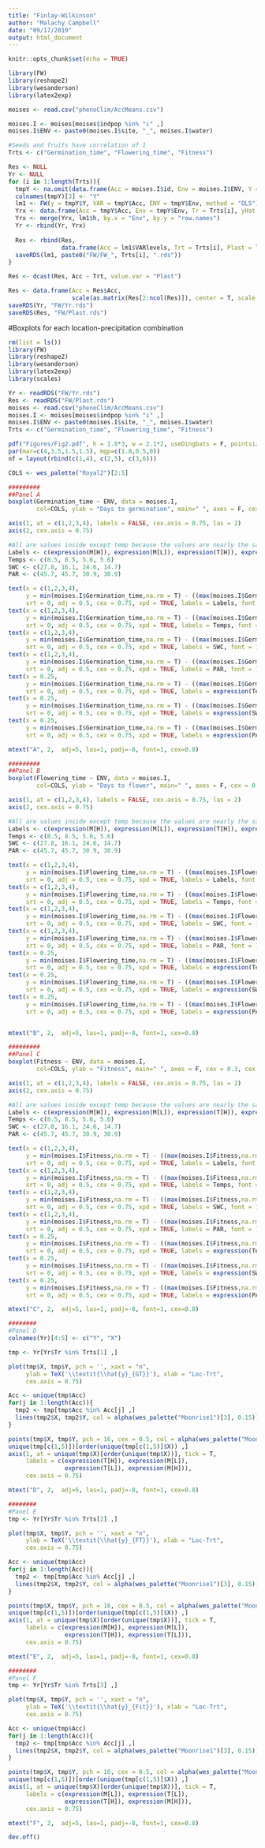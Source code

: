 ```yaml
---
title: "Finlay-Wilkinson"
author: "Malachy Campbell"
date: "09/17/2019"
output: html_document
---
```


```r
knitr::opts_chunk$set(echo = TRUE)
```


```r
library(FW)
library(reshape2)
library(wesanderson)
library(latex2exp)

moises <- read.csv("phenoClim/AccMeans.csv")

moises.I <- moises[moises$indpop %in% "i" ,]
moises.I$ENV <- paste0(moises.I$site, "_", moises.I$water)

#Seeds and fruits have correlation of 1
Trts <- c("Germination_time", "Flowering_time", "Fitness")

Res <- NULL
Yr <- NULL
for (i in 1:length(Trts)){
  tmpY <- na.omit(data.frame(Acc = moises.I$id, Env = moises.I$ENV, Y = moises.I[Trts[i]]))
  colnames(tmpY)[3] <- "Y"
  lm1 <- FW(y = tmpY$Y, VAR = tmpY$Acc, ENV = tmpY$Env, method = "OLS")
  Yrx <- data.frame(Acc = tmpY$Acc, Env = tmpY$Env, Tr = Trts[i], yHat = lm1$yhat)
  Yrx <- merge(Yrx, lm1$h, by.x = "Env", by.y = "row.names")
  Yr <- rbind(Yr, Yrx)
  
  Res <- rbind(Res, 
               data.frame(Acc = lm1$VARlevels, Trt = Trts[i], Plast = lm1$b, Acc = lm1$g))
  saveRDS(lm1, paste0("FW/FW_", Trts[i], ".rds"))
}

Res <- dcast(Res, Acc ~ Trt, value.var = "Plast")

Res <- data.frame(Acc = Res$Acc, 
                  scale(as.matrix(Res[2:ncol(Res)]), center = T, scale = T))
saveRDS(Yr, "FW/Yr.rds")
saveRDS(Res, "FW/Plast.rds")
```

#Boxplots for each location-precipitation combination
```r
rm(list = ls())
library(FW)
library(reshape2)
library(wesanderson)
library(latex2exp)
library(scales)

Yr <- readRDS("FW/Yr.rds")
Res <- readRDS("FW/Plast.rds")
moises <- read.csv("phenoClim/AccMeans.csv")
moises.I <- moises[moises$indpop %in% "i" ,]
moises.I$ENV <- paste0(moises.I$site, "_", moises.I$water)
Trts <- c("Germination_time", "Flowering_time", "Fitness")

pdf("Figures/Fig2.pdf", h = 1.8*3, w = 2.1*2, useDingbats = F, pointsize = 10)
par(mar=c(4,3.5,1.5,1.5), mgp=c(1.8,0.5,0))
nf = layout(rbind(c(1,4), c(2,5), c(3,6)))

COLS <- wes_palette("Royal2")[2:5]

#########
##Panel A
boxplot(Germination_time ~ ENV, data = moises.I, 
        col=COLS, ylab = "Days to germination", main=" ", axes = F, cex = 0.3, cex.lab = 1, xlab = "")

axis(1, at = c(1,2,3,4), labels = FALSE, cex.axis = 0.75, las = 2)
axis(2, cex.axis = 0.75)

#All are values inside except temp because the values are nearly the same in and out
Labels <- c(expression(M[H]), expression(M[L]), expression(T[H]), expression(T[L]))
Temps <- c(8.5, 8.5, 5.6, 5.6)
SWC <- c(27.8, 16.1, 24.6, 14.7)
PAR <- c(45.7, 45.7, 30.9, 30.9)

text(x = c(1,2,3,4), 
     y = min(moises.I$Germination_time,na.rm = T) - ((max(moises.I$Germination_time,na.rm = T) - min(moises.I$Germination_time,na.rm = T))*0.13),
     srt = 0, adj = 0.5, cex = 0.75, xpd = TRUE, labels = Labels, font = 3)
text(x = c(1,2,3,4), 
     y = min(moises.I$Germination_time,na.rm = T) - ((max(moises.I$Germination_time,na.rm = T) - min(moises.I$Germination_time,na.rm = T))*0.20),
     srt = 0, adj = 0.5, cex = 0.75, xpd = TRUE, labels = Temps, font = 1)
text(x = c(1,2,3,4), 
     y = min(moises.I$Germination_time,na.rm = T) - ((max(moises.I$Germination_time,na.rm = T) - min(moises.I$Germination_time,na.rm = T))*0.27),
     srt = 0, adj = 0.5, cex = 0.75, xpd = TRUE, labels = SWC, font = 1)
text(x = c(1,2,3,4), 
     y = min(moises.I$Germination_time,na.rm = T) - ((max(moises.I$Germination_time,na.rm = T) - min(moises.I$Germination_time,na.rm = T))*0.34),
     srt = 0, adj = 0.5, cex = 0.75, xpd = TRUE, labels = PAR, font = 1)
text(x = 0.25, 
     y = min(moises.I$Germination_time,na.rm = T) - ((max(moises.I$Germination_time,na.rm = T) - min(moises.I$Germination_time,na.rm = T))*0.20),
     srt = 0, adj = 0.5, cex = 0.75, xpd = TRUE, labels = expression(Temp[In]), font = 3)
text(x = 0.25, 
     y = min(moises.I$Germination_time,na.rm = T) - ((max(moises.I$Germination_time,na.rm = T) - min(moises.I$Germination_time,na.rm = T))*0.27),
     srt = 0, adj = 0.5, cex = 0.75, xpd = TRUE, labels = expression(SWC[In]), font = 3)
text(x = 0.25, 
     y = min(moises.I$Germination_time,na.rm = T) - ((max(moises.I$Germination_time,na.rm = T) - min(moises.I$Germination_time,na.rm = T))*0.34),
     srt = 0, adj = 0.5, cex = 0.75, xpd = TRUE, labels = expression(PAR[In]), font = 3)

mtext("A", 2,  adj=5, las=1, padj=-8, font=1, cex=0.8)

#########
##Panel B
boxplot(Flowering_time ~ ENV, data = moises.I, 
        col=COLS, ylab = "Days to flower", main=" ", axes = F, cex = 0.3, cex.lab = 1, xlab = "")

axis(1, at = c(1,2,3,4), labels = FALSE, cex.axis = 0.75, las = 2)
axis(2, cex.axis = 0.75)

#All are values inside except temp because the values are nearly the same in and out
Labels <- c(expression(M[H]), expression(M[L]), expression(T[H]), expression(T[L]))
Temps <- c(8.5, 8.5, 5.6, 5.6)
SWC <- c(27.8, 16.1, 24.6, 14.7)
PAR <- c(45.7, 45.7, 30.9, 30.9)

text(x = c(1,2,3,4), 
     y = min(moises.I$Flowering_time,na.rm = T) - ((max(moises.I$Flowering_time,na.rm = T) - min(moises.I$Flowering_time,na.rm = T))*0.13),
     srt = 0, adj = 0.5, cex = 0.75, xpd = TRUE, labels = Labels, font = 3)
text(x = c(1,2,3,4), 
     y = min(moises.I$Flowering_time,na.rm = T) - ((max(moises.I$Flowering_time,na.rm = T) - min(moises.I$Flowering_time,na.rm = T))*0.20),
     srt = 0, adj = 0.5, cex = 0.75, xpd = TRUE, labels = Temps, font = 1)
text(x = c(1,2,3,4), 
     y = min(moises.I$Flowering_time,na.rm = T) - ((max(moises.I$Flowering_time,na.rm = T) - min(moises.I$Flowering_time,na.rm = T))*0.27),
     srt = 0, adj = 0.5, cex = 0.75, xpd = TRUE, labels = SWC, font = 1)
text(x = c(1,2,3,4), 
     y = min(moises.I$Flowering_time,na.rm = T) - ((max(moises.I$Flowering_time,na.rm = T) - min(moises.I$Flowering_time,na.rm = T))*0.34),
     srt = 0, adj = 0.5, cex = 0.75, xpd = TRUE, labels = PAR, font = 1)
text(x = 0.25, 
     y = min(moises.I$Flowering_time,na.rm = T) - ((max(moises.I$Flowering_time,na.rm = T) - min(moises.I$Flowering_time,na.rm = T))*0.20),
     srt = 0, adj = 0.5, cex = 0.75, xpd = TRUE, labels = expression(Temp[In]), font = 3)
text(x = 0.25, 
     y = min(moises.I$Flowering_time,na.rm = T) - ((max(moises.I$Flowering_time,na.rm = T) - min(moises.I$Flowering_time,na.rm = T))*0.27),
     srt = 0, adj = 0.5, cex = 0.75, xpd = TRUE, labels = expression(SWC[In]), font = 3)
text(x = 0.25, 
     y = min(moises.I$Flowering_time,na.rm = T) - ((max(moises.I$Flowering_time,na.rm = T) - min(moises.I$Flowering_time,na.rm = T))*0.34),
     srt = 0, adj = 0.5, cex = 0.75, xpd = TRUE, labels = expression(PAR[In]), font = 3)


mtext("B", 2,  adj=5, las=1, padj=-8, font=1, cex=0.8)

#########
##Panel C
boxplot(Fitness ~ ENV, data = moises.I, 
        col=COLS, ylab = "Fitness", main=" ", axes = F, cex = 0.3, cex.lab = 1, xlab = "")

axis(1, at = c(1,2,3,4), labels = FALSE, cex.axis = 0.75, las = 2)
axis(2, cex.axis = 0.75)

#All are values inside except temp because the values are nearly the same in and out
Labels <- c(expression(M[H]), expression(M[L]), expression(T[H]), expression(T[L]))
Temps <- c(8.5, 8.5, 5.6, 5.6)
SWC <- c(27.8, 16.1, 24.6, 14.7)
PAR <- c(45.7, 45.7, 30.9, 30.9)

text(x = c(1,2,3,4), 
     y = min(moises.I$Fitness,na.rm = T) - ((max(moises.I$Fitness,na.rm = T) - min(moises.I$Fitness,na.rm = T))*0.13),
     srt = 0, adj = 0.5, cex = 0.75, xpd = TRUE, labels = Labels, font = 3)
text(x = c(1,2,3,4), 
     y = min(moises.I$Fitness,na.rm = T) - ((max(moises.I$Fitness,na.rm = T) - min(moises.I$Fitness,na.rm = T))*0.20),
     srt = 0, adj = 0.5, cex = 0.75, xpd = TRUE, labels = Temps, font = 1)
text(x = c(1,2,3,4), 
     y = min(moises.I$Fitness,na.rm = T) - ((max(moises.I$Fitness,na.rm = T) - min(moises.I$Fitness,na.rm = T))*0.27),
     srt = 0, adj = 0.5, cex = 0.75, xpd = TRUE, labels = SWC, font = 1)
text(x = c(1,2,3,4), 
     y = min(moises.I$Fitness,na.rm = T) - ((max(moises.I$Fitness,na.rm = T) - min(moises.I$Fitness,na.rm = T))*0.34),
     srt = 0, adj = 0.5, cex = 0.75, xpd = TRUE, labels = PAR, font = 1)
text(x = 0.25, 
     y = min(moises.I$Fitness,na.rm = T) - ((max(moises.I$Fitness,na.rm = T) - min(moises.I$Fitness,na.rm = T))*0.20),
     srt = 0, adj = 0.5, cex = 0.75, xpd = TRUE, labels = expression(Temp[In]), font = 3)
text(x = 0.25, 
     y = min(moises.I$Fitness,na.rm = T) - ((max(moises.I$Fitness,na.rm = T) - min(moises.I$Fitness,na.rm = T))*0.27),
     srt = 0, adj = 0.5, cex = 0.75, xpd = TRUE, labels = expression(SWC[In]), font = 3)
text(x = 0.25, 
     y = min(moises.I$Fitness,na.rm = T) - ((max(moises.I$Fitness,na.rm = T) - min(moises.I$Fitness,na.rm = T))*0.34),
     srt = 0, adj = 0.5, cex = 0.75, xpd = TRUE, labels = expression(PAR[In]), font = 3)

mtext("C", 2,  adj=5, las=1, padj=-8, font=1, cex=0.8)

########
#Panel D
colnames(Yr)[4:5] <- c("Y", "X")

tmp <- Yr[Yr$Tr %in% Trts[1] ,]

plot(tmp$X, tmp$Y, pch = '', xaxt = "n",
     ylab = TeX('\\textit{\\hat{y}_{GT}}'), xlab = "Loc-Trt",
     cex.axis = 0.75)

Acc <- unique(tmp$Acc)
for(j in 1:length(Acc)){
  tmp2 <- tmp[tmp$Acc %in% Acc[j] ,]
  lines(tmp2$X, tmp2$Y, col = alpha(wes_palette("Moonrise1")[3], 0.15))
}

points(tmp$X, tmp$Y, pch = 16, cex = 0.5, col = alpha(wes_palette("Moonrise1")[4], 0.15))
unique(tmp[c(1,5)])[order(unique(tmp[c(1,5)]$X)) ,]
axis(1, at = unique(tmp$X)[order(unique(tmp$X))], tick = T, 
     labels = c(expression(T[H]), expression(M[L]), 
                expression(T[L]), expression(M[H])),
     cex.axis = 0.75)

mtext("D", 2,  adj=5, las=1, padj=-8, font=1, cex=0.8)

########
#Panel E
tmp <- Yr[Yr$Tr %in% Trts[2] ,]

plot(tmp$X, tmp$Y, pch = '', xaxt = "n",
     ylab = TeX('\\textit{\\hat{y}_{FT}}'), xlab = "Loc-Trt",
     cex.axis = 0.75)

Acc <- unique(tmp$Acc)
for(j in 1:length(Acc)){
  tmp2 <- tmp[tmp$Acc %in% Acc[j] ,]
  lines(tmp2$X, tmp2$Y, col = alpha(wes_palette("Moonrise1")[3], 0.15))
}

points(tmp$X, tmp$Y, pch = 16, cex = 0.5, col = alpha(wes_palette("Moonrise1")[4], 0.15))
unique(tmp[c(1,5)])[order(unique(tmp[c(1,5)]$X)) ,]
axis(1, at = unique(tmp$X)[order(unique(tmp$X))], tick = T, 
     labels = c(expression(M[H]), expression(M[L]), 
                expression(T[H]), expression(T[L])),
     cex.axis = 0.75)

mtext("E", 2,  adj=5, las=1, padj=-8, font=1, cex=0.8)

########
#Panel F
tmp <- Yr[Yr$Tr %in% Trts[3] ,]

plot(tmp$X, tmp$Y, pch = '', xaxt = "n",
     ylab = TeX('\\textit{\\hat{y}_{Fit}}'), xlab = "Loc-Trt",
     cex.axis = 0.75)

Acc <- unique(tmp$Acc)
for(j in 1:length(Acc)){
  tmp2 <- tmp[tmp$Acc %in% Acc[j] ,]
  lines(tmp2$X, tmp2$Y, col = alpha(wes_palette("Moonrise1")[3], 0.15))
}

points(tmp$X, tmp$Y, pch = 16, cex = 0.5, col = alpha(wes_palette("Moonrise1")[4], 0.15))
unique(tmp[c(1,5)])[order(unique(tmp[c(1,5)]$X)) ,]
axis(1, at = unique(tmp$X)[order(unique(tmp$X))], tick = T, 
     labels = c(expression(M[L]), expression(T[L]), 
                expression(T[H]), expression(M[H])),
     cex.axis = 0.75)

mtext("F", 2,  adj=5, las=1, padj=-8, font=1, cex=0.8)

dev.off()
```

